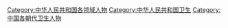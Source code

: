 {{Catmore}}

[[Category:中华人民共和国各领域人物|Category:中华人民共和国各领域人物]]
[[Category:中华人民共和国卫生|Category:中华人民共和国卫生]]
[[Category:中国各朝代卫生人物|Category:中国各朝代卫生人物]]